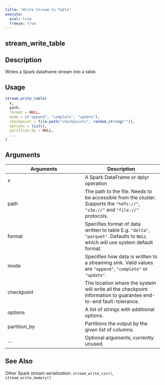 ```yaml
---
title: "Write Stream to Table"
execute:
  eval: true
  freeze: true
---
```


## stream_write_table

## Description
Writes a Spark dataframe stream into a table.


## Usage
```r
stream_write_table(
  x,
  path,
  format = NULL,
  mode = c("append", "complete", "update"),
  checkpoint = file.path("checkpoints", random_string("")),
  options = list(),
  partition_by = NULL,
  ...
)
```

## Arguments
|Arguments|Description|
|---|---|
| x | A Spark DataFrame or dplyr operation |
| path | The path to the file. Needs to be accessible from the cluster. Supports the `"hdfs://"`, `"s3a://"` and `"file://"` protocols. |
| format | Specifies format of data written to table E.g. `"delta"`, `"parquet"`. Defaults to `NULL` which will use system default format. |
| mode | Specifies how data is written to a streaming sink. Valid values are `"append"`, `"complete"` or `"update"`. |
| checkpoint | The location where the system will write all the checkpoint information to guarantee end-to-end fault-tolerance. |
| options | A list of strings with additional options. |
| partition_by | Partitions the output by the given list of columns. |
| ... | Optional arguments; currently unused. |







## See Also
Other Spark stream serialization: `stream_write_csv()`, `stream_write_memory()`

